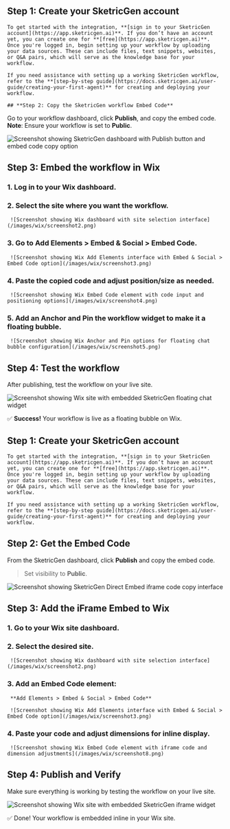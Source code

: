 <Tabs>
  <Tab title="Floating Chat Bubble">

  ## **Step 1: Create your SketricGen account**

    To get started with the integration, **[sign in to your SketricGen account](https://app.sketricgen.ai)**. If you don’t have an account yet, you can create one for **[free](https://app.sketricgen.ai)**. Once you're logged in, begin setting up your workflow by uploading your data sources. These can include files, text snippets, websites, or Q&A pairs, which will serve as the knowledge base for your workflow.

    If you need assistance with setting up a working SketricGen workflow, refer to the **[step-by-step guide](https://docs.sketricgen.ai/user-guide/creating-your-first-agent)** for creating and deploying your workflow.
    
    ## **Step 2: Copy the SketricGen workflow Embed Code**

  Go to your workflow dashboard, click **Publish**, and copy the embed code.  
  **Note**: Ensure your workflow is set to **Public**.

  ![Screenshot showing SketricGen dashboard with Publish button and embed code copy option](/images/wix/screenshot1.png)

  ## **Step 3: Embed the workflow in Wix**

  ### 1. Log in to your Wix dashboard.  
  ### 2. Select the site where you want the workflow.

     ![Screenshot showing Wix dashboard with site selection interface](/images/wix/screenshot2.png)

  ### 3. Go to **Add Elements > Embed & Social > Embed Code**.

     ![Screenshot showing Wix Add Elements interface with Embed & Social > Embed Code option](/images/wix/screenshot3.png)

  ### 4. Paste the copied code and adjust position/size as needed.

     ![Screenshot showing Wix Embed Code element with code input and positioning options](/images/wix/screenshot4.png)

  ### 5. Add an **Anchor** and **Pin** the workflow widget to make it a floating bubble.

     ![Screenshot showing Wix Anchor and Pin options for floating chat bubble configuration](/images/wix/screenshot5.png)

  ## **Step 4: Test the workflow**

  After publishing, test the workflow on your live site.

  ![Screenshot showing Wix site with embedded SketricGen floating chat widget](/images/wix/screenshot6.png)

  ✅ **Success!** Your workflow is live as a floating bubble on Wix.

  </Tab>

  <Tab title="Inline iFrame Embed">

  ## **Step 1: Create your SketricGen account**

    To get started with the integration, **[sign in to your SketricGen account](https://app.sketricgen.ai)**. If you don’t have an account yet, you can create one for **[free](https://app.sketricgen.ai)**. Once you're logged in, begin setting up your workflow by uploading your data sources. These can include files, text snippets, websites, or Q&A pairs, which will serve as the knowledge base for your workflow.

    If you need assistance with setting up a working SketricGen workflow, refer to the **[step-by-step guide](https://docs.sketricgen.ai/user-guide/creating-your-first-agent)** for creating and deploying your workflow.

  ## **Step 2: Get the Embed Code**

  From the SketricGen dashboard, click **Publish** and copy the embed code.  
  > Set visibility to **Public**.

  ![Screenshot showing SketricGen Direct Embed iframe code copy interface](/images/wix/screenshot7.png)

  ## **Step 3: Add the iFrame Embed to Wix**

  ### 1. Go to your Wix site dashboard.  
  ### 2. Select the desired site.

     ![Screenshot showing Wix dashboard with site selection interface](/images/wix/screenshot2.png)

  ### 3. Add an **Embed Code** element:  
     **Add Elements > Embed & Social > Embed Code**

     ![Screenshot showing Wix Add Elements interface with Embed & Social > Embed Code option](/images/wix/screenshot3.png)

  ### 4. Paste your code and adjust dimensions for inline display.

     ![Screenshot showing Wix Embed Code element with iframe code and dimension adjustments](/images/wix/screenshot8.png)

  ## **Step 4: Publish and Verify**

  Make sure everything is working by testing the workflow on your live site.

  ![Screenshot showing Wix site with embedded SketricGen iframe widget](/images/wix/screenshot9.png)

  ✅ Done! Your workflow is embedded inline in your Wix site.

  </Tab>
</Tabs>
